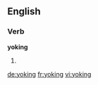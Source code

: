 ==English==

===Verb===
'''yoking'''
# {{present participle of|yoke}}

[[de:yoking]]
[[fr:yoking]]
[[vi:yoking]]